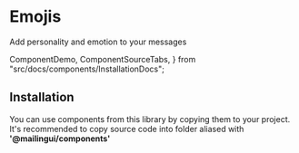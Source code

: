 # Emojis

Add personality and emotion to your messages

  ComponentDemo,
  ComponentSourceTabs,
} from "src/docs/components/InstallationDocs";

<ComponentDemo type="emojis" />

## Installation

You can use components from this library by copying them to your project.
It's recommended to copy source code into folder aliased with **'@mailingui/components'**

<ComponentSourceTabs type="emojis" />
